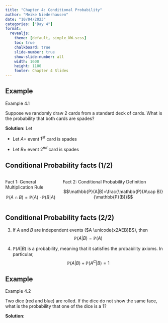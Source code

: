 ```yaml
---
title: "Chapter 4: Conditional Probability"
author: "Meike Niederhausen"
date: "10/04/2023"
categories: ["Day 4"]
format: 
  revealjs:
    theme: [default, simple_NW.scss]
    toc: true
    chalkboard: true
    slide-number: true
    show-slide-number: all
    width: 1600
    height: 1100
    footer: Chapter 4 Slides
---
```


## Example

::: example
::: ex-title
Example 4.1
:::

::: ex-cont
Suppose we randomly draw 2 cards from a standard deck of cards. What is the probability that both cards are spades?
:::
:::

**Solution:** Let

-   Let $A =$ event $1^{st}$ card is spades

-   Let $B =$ event $2^{nd}$ card is spades

## Conditional Probability facts (1/2)

::: columns
::: column

::: fact
::: fact-title
Fact 1: General Multiplication Rule
:::

::: fact-cont
$$\mathbb{P}(A\cap B)=\mathbb{P}(A)\cdot\mathbb{P}(B|A)$$ 

:::
:::
:::

::: column

::: fact
::: fact-title
Fact 2: Conditional Probability Definition
:::

::: fact-cont
$$\mathbb{P}(A|B)=\frac{\mathbb{P}(A\cap B)}{\mathbb{P}(B)}$$
:::
:::

:::
:::

## Conditional Probability facts (2/2)

3.  If $A$ and $B$ are independent events ($A \unicode{x2AEB}B$), then $$\mathbb{P}(A|B) = \mathbb{P}(A)$$

4.  $\mathbb{P}(A|B)$ is a probability, meaning that it satisfies the probability axioms. In particular, $$\mathbb{P}(A|B) + \mathbb{P}(A^C|B) = 1$$

## Example

::: example
::: ex-title
Example 4.2
:::

::: ex-cont
Two dice (red and blue) are rolled. If the dice do not show the same face, what is the probability that one of the dice is a 1?
:::
:::

**Solution:**
